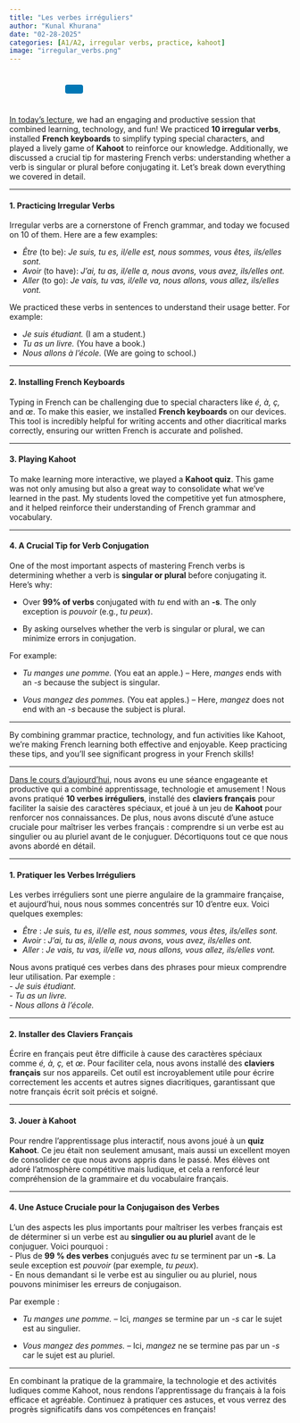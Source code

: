```yaml
---
title: "Les verbes irréguliers"
author: "Kunal Khurana"
date: "02-28-2025"
categories: [A1/A2, irregular verbs, practice, kahoot]
image: "irregular_verbs.png"
---
```


::: {style="text-align: left; padding: 10px;"}
<a href="mailto:info@frenchwithkunal.ca" target="_blank" style="margin: 0 10px; color: #000;"><i class="fas fa-envelope fa-lg"></i></a> <a href="https://www.instagram.com/frenchwithkunal" target="_blank" style="margin: 0 10px; color: #E1306C;"><i class="fab fa-instagram fa-lg"></i></a> <a href="https://frenchwithkunal.ca" target="_blank" style="margin: 0 10px; color: #0077b5;"><i class="fas fa-globe fa-lg"></i></a> <a href="https://whatsapp.com/channel/0029Vb57n2e7dmegpjYpyi3V" target="_blank" style="margin: 0 10px; color: #25D366;"><i class="fab fa-whatsapp fa-lg"></i></a> <button onclick="copyLink()" style="background-color: #0077b5; color: white; padding: 8px 16px; border: none; border-radius: 4px; cursor: pointer; margin-left: 10px;"> <i class="fas fa-copy"></i> </button> [Link copied!]{#copy-message style="margin-left: 10px; color: green; display: none;"}
:::

```{=html}
<script>
  function copyLink() {
    // Get the current page URL
    const url = window.location.href;
    
    // Copy the URL to the clipboard
    navigator.clipboard.writeText(url).then(() => {
      // Show a confirmation message
      const message = document.getElementById("copy-message");
      message.style.display = "inline";
      setTimeout(() => {
        message.style.display = "none";
      }, 2000); // Hide the message after 2 seconds
    });
  }
</script>
```

::: {.content-visible when-profile="english"}


[In today’s lecture](https://drive.google.com/file/d/1CX-20kAafIZtichqqzvPD-zptGNKh39N/view?usp=drive_link), we had an engaging and productive session that combined learning, technology, and fun! We practiced **10 irregular verbs**, installed **French keyboards** to simplify typing special characters, and played a lively game of **Kahoot** to reinforce our knowledge. Additionally, we discussed a crucial tip for mastering French verbs: understanding whether a verb is singular or plural before conjugating it. Let’s break down everything we covered in detail.  

---

#### 1. **Practicing Irregular Verbs**  

Irregular verbs are a cornerstone of French grammar, and today we focused on 10 of them. Here are a few examples:  

- *Être* (to be): *Je suis, tu es, il/elle est, nous sommes, vous êtes, ils/elles sont.*  
- *Avoir* (to have): *J’ai, tu as, il/elle a, nous avons, vous avez, ils/elles ont.*  
- *Aller* (to go): *Je vais, tu vas, il/elle va, nous allons, vous allez, ils/elles vont.*  

We practiced these verbs in sentences to understand their usage better. For example: 

- *Je suis étudiant.* (I am a student.)  
- *Tu as un livre.* (You have a book.)  
- *Nous allons à l’école.* (We are going to school.)  

---

#### 2. **Installing French Keyboards**  

Typing in French can be challenging due to special characters like *é, à, ç,* and *œ*. To make this easier, we installed **French keyboards** on our devices. This tool is incredibly helpful for writing accents and other diacritical marks correctly, ensuring our written French is accurate and polished.  

---

#### 3. **Playing Kahoot**  

To make learning more interactive, we played a **Kahoot quiz**. This game was not only amusing but also a great way to consolidate what we’ve learned in the past. My students loved the competitive yet fun atmosphere, and it helped reinforce their understanding of French grammar and vocabulary.  

---

#### 4. **A Crucial Tip for Verb Conjugation** 

One of the most important aspects of mastering French verbs is determining whether a verb is **singular or plural** before conjugating it. Here’s why:

- Over **99% of verbs** conjugated with *tu* end with an **-s**. The only exception is *pouvoir* (e.g., *tu peux*). 

- By asking ourselves whether the verb is singular or plural, we can minimize errors in conjugation.  

For example:  

- *Tu manges une pomme.* (You eat an apple.) – Here, *manges* ends with an *-s* because the subject is singular. 

- *Vous mangez des pommes.* (You eat apples.) – Here, *mangez* does not end with an *-s* because the subject is plural.  

---

By combining grammar practice, technology, and fun activities like Kahoot, we’re making French learning both effective and enjoyable. Keep practicing these tips, and you’ll see significant progress in your French skills!  

---

:::

::: {.content-visible when-profile="french"}



[Dans le cours d’aujourd’hui](https://drive.google.com/file/d/1CX-20kAafIZtichqqzvPD-zptGNKh39N/view?usp=drive_link), nous avons eu une séance engageante et productive qui a combiné apprentissage, technologie et amusement ! Nous avons pratiqué **10 verbes irréguliers**, installé des **claviers français** pour faciliter la saisie des caractères spéciaux, et joué à un jeu de **Kahoot** pour renforcer nos connaissances. De plus, nous avons discuté d’une astuce cruciale pour maîtriser les verbes français : comprendre si un verbe est au singulier ou au pluriel avant de le conjuguer. Décortiquons tout ce que nous avons abordé en détail.  

---

#### 1. **Pratiquer les Verbes Irréguliers**

Les verbes irréguliers sont une pierre angulaire de la grammaire française, et aujourd’hui, nous nous sommes concentrés sur 10 d’entre eux. Voici quelques exemples:  

- *Être* : *Je suis, tu es, il/elle est, nous sommes, vous êtes, ils/elles sont.*  
- *Avoir* : *J’ai, tu as, il/elle a, nous avons, vous avez, ils/elles ont.*  
- *Aller* : *Je vais, tu vas, il/elle va, nous allons, vous allez, ils/elles vont.*  

Nous avons pratiqué ces verbes dans des phrases pour mieux comprendre leur utilisation. Par exemple :  
- *Je suis étudiant.*  
- *Tu as un livre.*  
- *Nous allons à l’école.*  

---

#### 2. **Installer des Claviers Français**  

Écrire en français peut être difficile à cause des caractères spéciaux comme *é, à, ç,* et *œ*. Pour faciliter cela, nous avons installé des **claviers français** sur nos appareils. Cet outil est incroyablement utile pour écrire correctement les accents et autres signes diacritiques, garantissant que notre français écrit soit précis et soigné.  

---

#### 3. **Jouer à Kahoot** 

Pour rendre l’apprentissage plus interactif, nous avons joué à un **quiz Kahoot**. Ce jeu était non seulement amusant, mais aussi un excellent moyen de consolider ce que nous avons appris dans le passé. Mes élèves ont adoré l’atmosphère compétitive mais ludique, et cela a renforcé leur compréhension de la grammaire et du vocabulaire français.  

---

#### 4. **Une Astuce Cruciale pour la Conjugaison des Verbes**  

L’un des aspects les plus importants pour maîtriser les verbes français est de déterminer si un verbe est au **singulier ou au pluriel** avant de le conjuguer. Voici pourquoi :  
- Plus de **99 % des verbes** conjugués avec *tu* se terminent par un **-s**. La seule exception est *pouvoir* (par exemple, *tu peux*).  
- En nous demandant si le verbe est au singulier ou au pluriel, nous pouvons minimiser les erreurs de conjugaison.  

Par exemple :

- *Tu manges une pomme.* – Ici, *manges* se termine par un *-s* car le sujet est au singulier.

- *Vous mangez des pommes.* – Ici, *mangez* ne se termine pas par un *-s* car le sujet est au pluriel.  

---

En combinant la pratique de la grammaire, la technologie et des activités ludiques comme Kahoot, nous rendons l’apprentissage du français à la fois efficace et agréable. Continuez à pratiquer ces astuces, et vous verrez des progrès significatifs dans vos compétences en français!

:::



